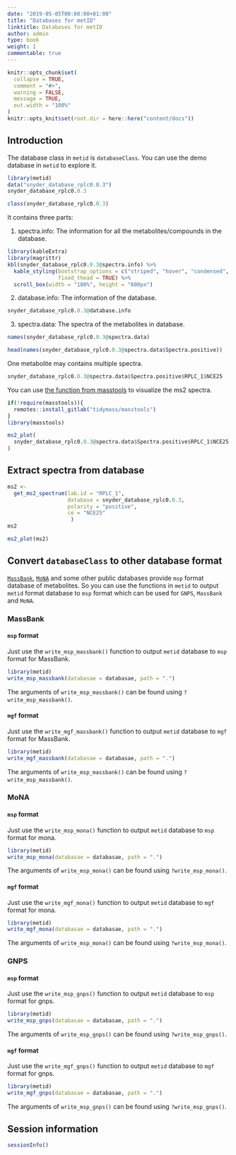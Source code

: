```yaml
---
date: "2019-05-05T00:00:00+01:00"
title: "Databases for metID"
linktitle: Databases for metID
author: admin
type: book
weight: 1
commentable: true
---
```


```r
knitr::opts_chunk$set(
  collapse = TRUE,
  comment = "#>",
  warning = FALSE,
  message = TRUE,
  out.width = "100%"
)
knitr::opts_knit$set(root.dir = here::here("content/docs"))
```


## Introduction

The database class in `metid` is `databaseClass`. You can use the demo database in `metid` to explore it.

```r
library(metid)
data("snyder_database_rplc0.0.3")
snyder_database_rplc0.0.3
```

```r
class(snyder_database_rplc0.0.3)
```

It contains three parts:

1. spectra.info: The information for all the metabolites/compounds in the database.

```r
library(kableExtra)
library(magrittr)
kbl(snyder_database_rplc0.0.3@spectra.info) %>%
  kable_styling(bootstrap_options = c("striped", "hover", "condensed", "responsive"),
                fixed_thead = TRUE) %>% 
  scroll_box(width = "100%", height = "600px")
```

2. database.info: The information of the database.

```r
snyder_database_rplc0.0.3@database.info
```

3. spectra.data: The spectra of the metabolites in database.

```r
names(snyder_database_rplc0.0.3@spectra.data)
```

```r
head(names(snyder_database_rplc0.0.3@spectra.data$Spectra.positive))
```

One metabolite may contains multiple spectra.

```r
snyder_database_rplc0.0.3@spectra.data$Spectra.positive$RPLC_1$NCE25
```

You can use [the function from masstools](https://masstools.tidymass.org/reference/ms2_plot) to visualize the ms2 spectra.

```r
if(!require(masstools)){
  remotes::install_gitlab("tidymass/masstools")
}
library(masstools)
```

```r
ms2_plot(
  snyder_database_rplc0.0.3@spectra.data$Spectra.positive$RPLC_1$NCE25
)
```

## Extract spectra from database

```r
ms2 <-
  get_ms2_spectrum(lab.id = "RPLC_1", 
                   database = snyder_database_rplc0.0.3,
                   polarity = "positive", 
                   ce = "NCE25"
                    )
ms2
```

```r
ms2_plot(ms2)
```

## Convert `databaseClass` to other database format

[`MassBank`](https://massbank.eu/), [`MoNA`](https://mona.fiehnlab.ucdavis.edu/) and some other public databases provide `msp` format database of metabolites. So you can use the functions in `metid` to output `metid` format database to `msp` format which can be used for `GNPS`, `MassBank` and `MoNA`.

### MassBank

#### `msp` format

Just use the `write_msp_massbank()` function to output `metid` database to `msp` format for MassBank.

```r
library(metid)
write_msp_massbank(databasae = databasae, path = ".")
```

The arguments of `write_msp_massbank()` can be found using `?write_msp_massbank()`.

#### `mgf` format

Just use the `write_mgf_massbank()` function to output `metid` database to `mgf` format for MassBank.

```r
library(metid)
write_mgf_massbank(databasae = databasae, path = ".")
```

The arguments of `write_msp_massbank()` can be found using `?write_msp_massbank()`.

### MoNA

#### `msp` format

Just use the `write_msp_mona()` function to output `metid` database to `msp` format for mona.

```r
library(metid)
write_msp_mona(databasae = databasae, path = ".")
```

The arguments of `write_msp_mona()` can be found using `?write_msp_mona()`.

#### `mgf` format

Just use the `write_mgf_mona()` function to output `metid` database to `mgf` format for mona.

```r
library(metid)
write_mgf_mona(databasae = databasae, path = ".")
```

The arguments of `write_msp_mona()` can be found using `?write_msp_mona()`.

### GNPS

#### `msp` format

Just use the `write_msp_gnps()` function to output `metid` database to `msp` format for gnps.

```r
library(metid)
write_msp_gnps(databasae = databasae, path = ".")
```

The arguments of `write_msp_gnps()` can be found using `?write_msp_gnps()`.

#### `mgf` format

Just use the `write_mgf_gnps()` function to output `metid` database to `mgf` format for gnps.

```r
library(metid)
write_mgf_gnps(databasae = databasae, path = ".")
```

The arguments of `write_msp_gnps()` can be found using `?write_msp_gnps()`.

## Session information

```r
sessionInfo()
```
